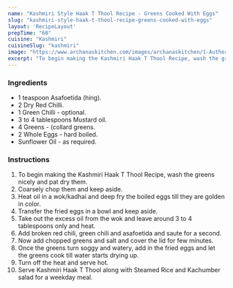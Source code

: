 ---
name: "Kashmiri Style Haak T Thool Recipe - Greens Cooked With Eggs"
slug: "kashmiri-style-haak-t-thool-recipe-greens-cooked-with-eggs"
layout: 'RecipeLayout'
prepTime: "60"
cuisine: "Kashmiri"
cuisineSlug: "kashmiri"
image: "https://www.archanaskitchen.com/images/archanaskitchen/1-Author/Shaheen_Ali/Haak_t_Thool_Greens_cooked_with_Eggs__Kashmiri_Veg.jpg"
excerpt: "To begin making the Kashmiri Haak T Thool Recipe, wash the greens nicely and pat dry them"
---

### Ingredients

- 1 teaspoon Asafoetida (hing).
- 2 Dry Red Chilli.
- 1 Green Chilli - optional.
- 3 to 4 tablespoons Mustard oil.
- 4 Greens - (collard greens.
- 2 Whole Eggs - hard boiled.
- Sunflower Oil - as required.

### Instructions

1. To begin making the Kashmiri Haak T Thool Recipe, wash the greens nicely and pat dry them.
1. Coarsely chop them and keep aside.
1. Heat oil in a wok/kadhai and deep fry the boiled eggs till they are golden in color.
1. Transfer the fried eggs in a bowl and keep aside.
1. Take out the excess oil from the wok and leave around 3 to 4 tablespoons only and heat.
1. Add broken red chili, green chili and asafoetida and saute for a second.
1. Now add chopped greens and salt and cover the lid for few minutes.
1. Once the greens turn soggy and watery, add in the fried eggs and let the greens cook till water starts drying up.
1. Turn off the heat and serve hot.
1. Serve Kashmiri Haak T Thool along with Steamed Rice and Kachumber salad for a weekday meal.

